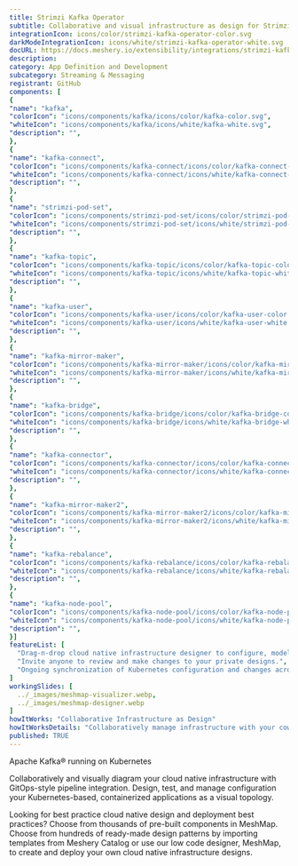 ```yaml
---
title: Strimzi Kafka Operator
subtitle: Collaborative and visual infrastructure as design for Strimzi Kafka Operator
integrationIcon: icons/color/strimzi-kafka-operator-color.svg
darkModeIntegrationIcon: icons/white/strimzi-kafka-operator-white.svg
docURL: https://docs.meshery.io/extensibility/integrations/strimzi-kafka-operator
description: 
category: App Definition and Development
subcategory: Streaming & Messaging
registrant: GitHub
components: [
{
"name": "kafka",
"colorIcon": "icons/components/kafka/icons/color/kafka-color.svg",
"whiteIcon": "icons/components/kafka/icons/white/kafka-white.svg",
"description": "",
},
{
"name": "kafka-connect",
"colorIcon": "icons/components/kafka-connect/icons/color/kafka-connect-color.svg",
"whiteIcon": "icons/components/kafka-connect/icons/white/kafka-connect-white.svg",
"description": "",
},
{
"name": "strimzi-pod-set",
"colorIcon": "icons/components/strimzi-pod-set/icons/color/strimzi-pod-set-color.svg",
"whiteIcon": "icons/components/strimzi-pod-set/icons/white/strimzi-pod-set-white.svg",
"description": "",
},
{
"name": "kafka-topic",
"colorIcon": "icons/components/kafka-topic/icons/color/kafka-topic-color.svg",
"whiteIcon": "icons/components/kafka-topic/icons/white/kafka-topic-white.svg",
"description": "",
},
{
"name": "kafka-user",
"colorIcon": "icons/components/kafka-user/icons/color/kafka-user-color.svg",
"whiteIcon": "icons/components/kafka-user/icons/white/kafka-user-white.svg",
"description": "",
},
{
"name": "kafka-mirror-maker",
"colorIcon": "icons/components/kafka-mirror-maker/icons/color/kafka-mirror-maker-color.svg",
"whiteIcon": "icons/components/kafka-mirror-maker/icons/white/kafka-mirror-maker-white.svg",
"description": "",
},
{
"name": "kafka-bridge",
"colorIcon": "icons/components/kafka-bridge/icons/color/kafka-bridge-color.svg",
"whiteIcon": "icons/components/kafka-bridge/icons/white/kafka-bridge-white.svg",
"description": "",
},
{
"name": "kafka-connector",
"colorIcon": "icons/components/kafka-connector/icons/color/kafka-connector-color.svg",
"whiteIcon": "icons/components/kafka-connector/icons/white/kafka-connector-white.svg",
"description": "",
},
{
"name": "kafka-mirror-maker2",
"colorIcon": "icons/components/kafka-mirror-maker2/icons/color/kafka-mirror-maker2-color.svg",
"whiteIcon": "icons/components/kafka-mirror-maker2/icons/white/kafka-mirror-maker2-white.svg",
"description": "",
},
{
"name": "kafka-rebalance",
"colorIcon": "icons/components/kafka-rebalance/icons/color/kafka-rebalance-color.svg",
"whiteIcon": "icons/components/kafka-rebalance/icons/white/kafka-rebalance-white.svg",
"description": "",
},
{
"name": "kafka-node-pool",
"colorIcon": "icons/components/kafka-node-pool/icons/color/kafka-node-pool-color.svg",
"whiteIcon": "icons/components/kafka-node-pool/icons/white/kafka-node-pool-white.svg",
"description": "",
}]
featureList: [
  "Drag-n-drop cloud native infrastructure designer to configure, model, and deploy your workloads.",
  "Invite anyone to review and make changes to your private designs.",
  "Ongoing synchronization of Kubernetes configuration and changes across any number of clusters."
]
workingSlides: [
  ../_images/meshmap-visualizer.webp,
  ../_images/meshmap-designer.webp
]
howItWorks: "Collaborative Infrastructure as Design"
howItWorksDetails: "Collaboratively manage infrastructure with your coworkers synchronously sharing the same designs."
published: TRUE
---
```

<p>
Apache Kafka® running on Kubernetes
</p>
<p>
    Collaboratively and visually diagram your cloud native infrastructure with GitOps-style pipeline integration. Design, test, and manage configuration your Kubernetes-based, containerized applications as a visual topology.
</p>
<p>
    Looking for best practice cloud native design and deployment best practices? Choose from thousands of pre-built components in MeshMap. Choose from hundreds of ready-made design patterns by importing templates from Meshery Catalog or use our low code designer, MeshMap, to create and deploy your own cloud native infrastructure designs.
</p>

